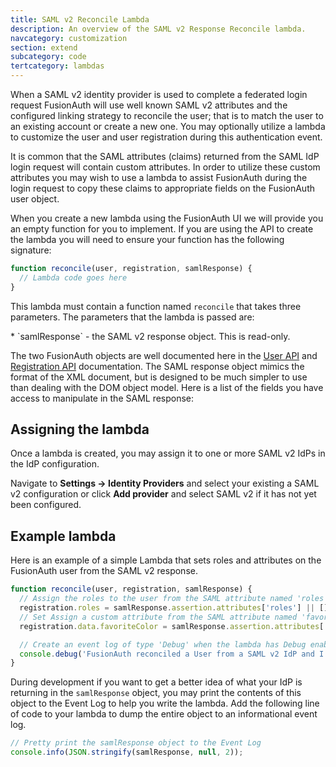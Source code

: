 ```yaml
---
title: SAML v2 Reconcile Lambda
description: An overview of the SAML v2 Response Reconcile lambda.
navcategory: customization
section: extend
subcategory: code
tertcategory: lambdas
---
```


When a SAML v2 identity provider is used to complete a federated login request FusionAuth will use well known SAML v2 attributes and the configured linking strategy to reconcile the user; that is to match the user to an existing account or create a new one. You may optionally utilize a lambda to customize the user and user registration during this authentication event.

It is common that the SAML attributes (claims) returned from the SAML IdP login request will contain custom attributes. In order to utilize these custom attributes you may wish to use a lambda to assist FusionAuth during the login request to copy these claims to appropriate fields on the FusionAuth user object.

When you create a new lambda using the FusionAuth UI we will provide you an empty function for you to implement. If you are using the API to create the lambda you will need to ensure your function has the following signature:

```javascript
function reconcile(user, registration, samlResponse) {
  // Lambda code goes here
}
```

This lambda must contain a function named `reconcile` that takes three parameters. The parameters that the lambda is passed are:

<ReconcileLambdaUserRegistrationParameters />
* `samlResponse` - the SAML v2 response object. This is read-only.

The two FusionAuth objects are well documented here in the [User API](/docs/apis/users) and [Registration API](/docs/apis/registrations) documentation. The SAML response object mimics the format of the XML document, but is designed to be much simpler to use than dealing with the DOM object model. Here is a list of the fields you have access to manipulate in the SAML response:

<SamlResponseFields />

## Assigning the lambda

Once a lambda is created, you may assign it to one or more SAML v2 IdPs in the IdP configuration.

Navigate to <strong>Settings -> Identity Providers</strong> and select your existing a SAML v2 configuration or click <strong>Add provider</strong> and select SAML v2 if it has not yet been configured.

## Example lambda

Here is an example of a simple Lambda that sets roles and attributes on the FusionAuth user from the SAML v2 response.

```javascript
function reconcile(user, registration, samlResponse) {
  // Assign the roles to the user from the SAML attribute named 'roles'
  registration.roles = samlResponse.assertion.attributes['roles'] || [];
  // Set Assign a custom attribute from the SAML attribute named 'favoriteColor'
  registration.data.favoriteColor = samlResponse.assertion.attributes['favoriteColor'];

  // Create an event log of type 'Debug' when the lambda has Debug enabled
  console.debug('FusionAuth reconciled a User from a SAML v2 IdP and I helped!');
}
```

During development if you want to get a better idea of what your IdP is returning in the `samlResponse` object, you may print the contents of this object to the Event Log to help you write the lambda. Add the following line of code to your lambda to dump the entire object to an informational event log.

```javascript
// Pretty print the samlResponse object to the Event Log
console.info(JSON.stringify(samlResponse, null, 2));
```

